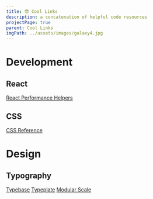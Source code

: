 ```yaml
---
title: 😎 Cool Links
description: a concatenation of helpful code resources
projectPage: true
parent: Cool Links
imgPath: ../assets/images/galaxy4.jpg
---
```


# Development

## React
[React Performance Helpers](https://web.dev/react)

## CSS
[CSS Reference](https://cssreference.io/)


# Design

## Typography
[Typebase](https://devinhunt.github.io/typebase.css/demo/specimen.html)
[Typeplate](http://typeplate.com/)
[Modular Scale](https://www.modularscale.com/?1&em&1.5)
